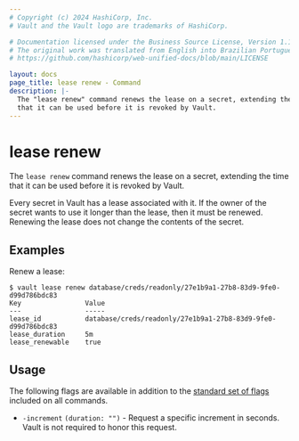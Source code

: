 ```yaml
---
# Copyright (c) 2024 HashiCorp, Inc.
# Vault and the Vault logo are trademarks of HashiCorp.

# Documentation licensed under the Business Source License, Version 1.1.
# The original work was translated from English into Brazilian Portuguese.
# https://github.com/hashicorp/web-unified-docs/blob/main/LICENSE

layout: docs
page_title: lease renew - Command
description: |-
  The "lease renew" command renews the lease on a secret, extending the time
  that it can be used before it is revoked by Vault.
---
```


# lease renew

The `lease renew` command renews the lease on a secret, extending the time that
it can be used before it is revoked by Vault.

Every secret in Vault has a lease associated with it. If the owner of the secret
wants to use it longer than the lease, then it must be renewed. Renewing the
lease does not change the contents of the secret.

## Examples

Renew a lease:

```shell-session
$ vault lease renew database/creds/readonly/27e1b9a1-27b8-83d9-9fe0-d99d786bdc83
Key                Value
---                -----
lease_id           database/creds/readonly/27e1b9a1-27b8-83d9-9fe0-d99d786bdc83
lease_duration     5m
lease_renewable    true
```

## Usage

The following flags are available in addition to the [standard set of
flags](/vault/docs/commands) included on all commands.

- `-increment` `(duration: "")` - Request a specific increment in seconds. Vault
  is not required to honor this request.

